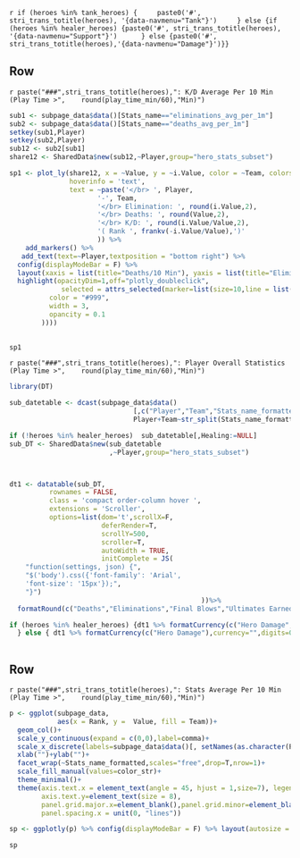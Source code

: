 `r if (heroes %in% tank_heroes) {
    paste0('#', stri_trans_totitle(heroes), '{data-navmenu="Tank"}')
    } else {if (heroes %in% healer_heroes) {paste0('#', stri_trans_totitle(heroes), '{data-navmenu="Support"}') 
    } else {paste0('#', stri_trans_totitle(heroes),'{data-navmenu="Damage"}')}}`

Row {data-height=550,data-width=450}
-----------------------------------------------------------------------

`r paste("###",stri_trans_totitle(heroes),": K/D Average Per 10 Min (Play Time >",    round(play_time_min/60),"Min)")`


```r
sub1 <- subpage_data$data()[Stats_name=="eliminations_avg_per_1m"]
sub2 <- subpage_data$data()[Stats_name=="deaths_avg_per_1m"]
setkey(sub1,Player)
setkey(sub2,Player)
sub12 <- sub2[sub1]
share12 <- SharedData$new(sub12,~Player,group="hero_stats_subset")

sp1 <- plot_ly(share12, x = ~Value, y = ~i.Value, color = ~Team, colors=color_str,
               hoverinfo = 'text',
               text = ~paste('</br> ', Player,
                      '-', Team,
                      '</br> Elimination: ', round(i.Value,2),
                      '</br> Deaths: ', round(Value,2),
                      '</br> K/D: ', round(i.Value/Value,2),
                      '( Rank ', frankv(-i.Value/Value),')'
                      )) %>% 
    add_markers() %>%
   add_text(text=~Player,textposition = "bottom right") %>%
  config(displayModeBar = F) %>%
  layout(xaxis = list(title="Deaths/10 Min"), yaxis = list(title="Eliminations/10 Min"),showlegend = FALSE)%>%
  highlight(opacityDim=1,off="plotly_doubleclick",
             selected = attrs_selected(marker=list(size=10,line = list(
          color = "#999",
          width = 3,
          opancity = 0.1
        ))))
  

sp1

```

`r paste("###",stri_trans_totitle(heroes),": Player Overall Statistics (Play Time >",    round(play_time_min/60),"Min)")`

```r
library(DT)

sub_datetable <- dcast(subpage_data$data()
                               [,c("Player","Team","Stats_name_formatted","Value")],
                               Player+Team~str_split(Stats_name_formatted,pattern = "/",simplify=T)[,1],value.var="Value")[,"K/D":=Eliminations/Deaths]

if (!heroes %in% healer_heroes)  sub_datetable[,Healing:=NULL]
sub_DT <- SharedData$new(sub_datetable
                         ,~Player,group="hero_stats_subset")



dt1 <- datatable(sub_DT, 
          rownames = FALSE,
          class = 'compact order-column hover ',
          extensions = 'Scroller',
          options=list(dom='t',scrollX=F,
                       deferRender=T,
                       scrollY=500,
                       scroller=T,
                       autoWidth = TRUE,
                       initComplete = JS(
    "function(settings, json) {",
    "$('body').css({'font-family': 'Arial',
    'font-size': '15px'});",
    "}")
                                                ))%>% 
  formatRound(c("Deaths","Eliminations","Final Blows","Ultimates Earned","K/D"),2)

if (heroes %in% healer_heroes) {dt1 %>% formatCurrency(c("Hero Damage","Healing"),currency="",digits=0)
  } else { dt1 %>% formatCurrency(c("Hero Damage"),currency="",digits=0)}
 
```

Row {data-height=450}
-----------------------------------------------------------------------

`r paste("###",stri_trans_totitle(heroes),": Stats Average Per 10 Min (Play Time >",    round(play_time_min/60),"Min)")`

```r
p <- ggplot(subpage_data,
            aes(x = Rank, y =  Value, fill = Team))+
  geom_col()+
  scale_y_continuous(expand = c(0,0),label=comma)+
  scale_x_discrete(labels=subpage_data$data()[, setNames(as.character(Player), Rank)])+
  xlab("")+ylab("")+
  facet_wrap(~Stats_name_formatted,scales="free",drop=T,nrow=1)+
  scale_fill_manual(values=color_str)+
  theme_minimal()+
  theme(axis.text.x = element_text(angle = 45, hjust = 1,size=7), legend.title = element_blank(),
        axis.text.y=element_text(size = 8),
        panel.grid.major.x=element_blank(),panel.grid.minor=element_blank(),
        panel.spacing.x = unit(0, "lines"))

sp <- ggplotly(p) %>% config(displayModeBar = F) %>% layout(autosize = T)

sp
```

